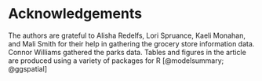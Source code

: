 # Acknowledgements {-}

The authors are grateful to Alisha Redelfs, Lori Spruance, Kaeli Monahan, and
Mali Smith for their help in gathering the grocery store information data.
Connor Williams gathered the parks data. Tables and figures in the article are
produced using a variety of packages for R [@modelsummary; @ggspatial]